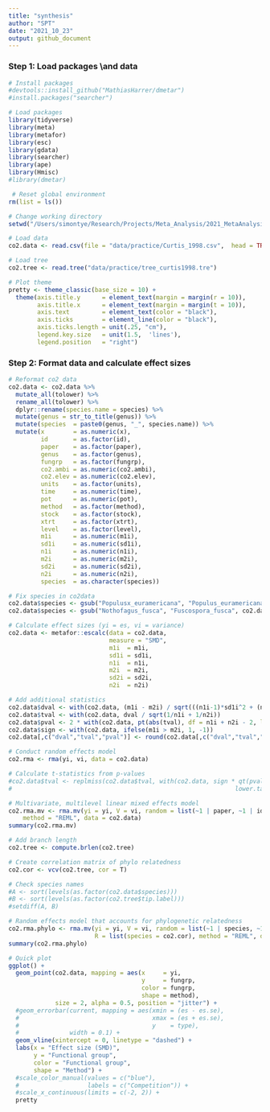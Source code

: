 ```yaml
---
title: "synthesis"
author: "SPT"
date: "2021_10_23"
output: github_document
---
```


### Step 1: Load packages \and data

```r
# Install packages
#devtools::install_github("MathiasHarrer/dmetar")
#install.packages("searcher")

# Load packages
library(tidyverse)
library(meta)
library(metafor)
library(esc)
library(gdata)
library(searcher)
library(ape)
library(Hmisc)
#library(dmetar)

 # Reset global environment
rm(list = ls())

# Change working directory
setwd("/Users/simontye/Research/Projects/Meta_Analysis/2021_MetaAnalysis")

# Load data
co2.data <- read.csv(file = "data/practice/Curtis_1998.csv",  head = TRUE, sep = ",")

# Load tree
co2.tree <- read.tree("data/practice/tree_curtis1998.tre")

# Plot theme
pretty <- theme_classic(base_size = 10) +
  theme(axis.title.y      = element_text(margin = margin(r = 10)),
        axis.title.x      = element_text(margin = margin(t = 10)), 
        axis.text         = element_text(color = "black"), 
        axis.ticks        = element_line(color = "black"),
        axis.ticks.length = unit(.25, "cm"), 
        legend.key.size   = unit(1.5,  'lines'),
        legend.position   = "right")
```

### Step 2: Format data and calculate effect sizes

```r
# Reformat co2 data
co2.data <- co2.data %>%
  mutate_all(tolower) %>%
  rename_all(tolower) %>%
  dplyr::rename(species.name = species) %>%
  mutate(genus = str_to_title(genus)) %>%
  mutate(species  = paste0(genus, "_", species.name)) %>%
  mutate(x        = as.numeric(x),
         id       = as.factor(id),
         paper    = as.factor(paper),
         genus    = as.factor(genus),
         fungrp   = as.factor(fungrp),
         co2.ambi = as.numeric(co2.ambi),
         co2.elev = as.numeric(co2.elev),
         units    = as.factor(units),
         time     = as.numeric(time),
         pot      = as.numeric(pot),
         method   = as.factor(method),
         stock    = as.factor(stock),
         xtrt     = as.factor(xtrt),
         level    = as.factor(level),
         m1i      = as.numeric(m1i),
         sd1i     = as.numeric(sd1i),
         n1i      = as.numeric(n1i),
         m2i      = as.numeric(m2i),
         sd2i     = as.numeric(sd2i),
         n2i      = as.numeric(n2i),
         species  = as.character(species))

# Fix species in co2data
co2.data$species <- gsub("Populusx_euramericana", "Populus_euramericana", co2.data$species)
co2.data$species <- gsub("Nothofagus_fusca", "Fuscospora_fusca", co2.data$species)

# Calculate effect sizes (yi = es, vi = variance)
co2.data <- metafor::escalc(data = co2.data,
                            measure = "SMD",
                            m1i  = m1i,
                            sd1i = sd1i,
                            n1i  = n1i,
                            m2i  = m2i,
                            sd2i = sd2i,
                            n2i  = n2i)

# Add additional statistics
co2.data$dval <- with(co2.data, (m1i - m2i) / sqrt(((n1i-1)*sd1i^2 + (n2i-1)*sd2i^2)/(n1i + n2i - 2)))
co2.data$tval <- with(co2.data, dval / sqrt(1/n1i + 1/n2i))
co2.data$pval <- 2 * with(co2.data, pt(abs(tval), df = n1i + n2i - 2, lower.tail=FALSE))
co2.data$sign <- with(co2.data, ifelse(m1i > m2i, 1, -1))
co2.data[,c("dval","tval","pval")] <- round(co2.data[,c("dval","tval","pval")], 2)

# Conduct random effects model
co2.rma <- rma(yi, vi, data = co2.data)

# Calculate t-statistics from p-values
#co2.data$tval <- replmiss(co2.data$tval, with(co2.data, sign * qt(pval/2, df = n1i + n2i - 2,
#                                                              lower.tail = FALSE)))

# Multivariate, multilevel linear mixed effects model
co2.rma.mv <- rma.mv(yi = yi, V = vi, random = list(~1 | paper, ~1 | id), 
    method = "REML", data = co2.data)
summary(co2.rma.mv)

# Add branch length
co2.tree <- compute.brlen(co2.tree)

# Create correlation matrix of phylo relatedness
co2.cor <- vcv(co2.tree, cor = T)

# Check species names
#A <- sort(levels(as.factor(co2.data$species)))
#B <- sort(levels(as.factor(co2.tree$tip.label)))
#setdiff(A, B)

# Random effects model that accounts for phylogenetic relatedness
co2.rma.phylo <- rma.mv(yi = yi, V = vi, random = list(~1 | species, ~1 | paper, ~1 | id),
                        R = list(species = co2.cor), method = "REML", data = co2.data)
summary(co2.rma.phylo)
```

```r
# Quick plot
ggplot() +
  geom_point(co2.data, mapping = aes(x     = yi,
                                     y     = fungrp,
                                     color = fungrp,
                                     shape = method),
             size = 2, alpha = 0.5, position = "jitter") +
  #geom_errorbar(current, mapping = aes(xmin = (es - es.se),
  #                                     xmax = (es + es.se),
  #                                     y    = type),
  #              width = 0.1) +
  geom_vline(xintercept = 0, linetype = "dashed") +
  labs(x = "Effect size (SMD)",
       y = "Functional group",
       color = "Functional group",
       shape = "Method") +
  #scale_color_manual(values = c("blue"),
  #                   labels = c("Competition")) +
  #scale_x_continuous(limits = c(-2, 2)) +
  pretty

```

